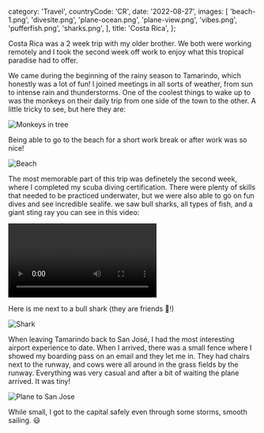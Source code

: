   category: 'Travel',
  countryCode: 'CR',
  date: '2022-08-27',
  images: [
    'beach-1.png',
    'divesite.png',
    'plane-ocean.png',
    'plane-view.png',
    'vibes.png',
    'pufferfish.png',
    'sharks.png',
  ],
  title: 'Costa Rica',
};

Costa Rica was a 2 week trip with my older brother. We both were working remotely and I took the second week off work to enjoy what this tropical paradise had to offer.

We came during the beginning of the rainy season to Tamarindo, which honestly was a lot of fun! I joined meetings in all sorts of weather, from sun to intense rain and thunderstorms. One of the coolest things to wake up to was the monkeys on their daily trip from one side of the town to the other. A little tricky to see, but here they are:

![Monkeys in tree](/costa-rica/monkey.png 'Monkey in tree')

Being able to go to the beach for a short work break or after work was so nice!

![Beach](/costa-rica/beach.png 'Beach')

The most memorable part of this trip was definetely the second week, where I completed my scuba diving certification. There were plenty of skills that needed to be practiced underwater, but we were also able to go on fun dives and see incredible sealife. we saw bull sharks, all types of fish, and a giant sting ray you can see in this video:

<video controls>
  <source src='/costa-rica/stingray.mov' type='video/mp4' />
</video>

Here is me next to a bull shark (they are friends 🦈!)

![Shark](/costa-rica/shark.png 'Shark')

When leaving Tamarindo back to San José, I had the most interesting airport experience to date. When I arrived, there was a small fence where I showed my boarding pass on an email and they let me in. They had chairs next to the runway, and cows were all around in the grass fields by the runway. Everything was very casual and after a bit of waiting the plane arrived. It was tiny!

![Plane to San Jose](/costa-rica/plane.png 'Plane')

While small, I got to the capital safely even through some storms, smooth sailing. 😃
